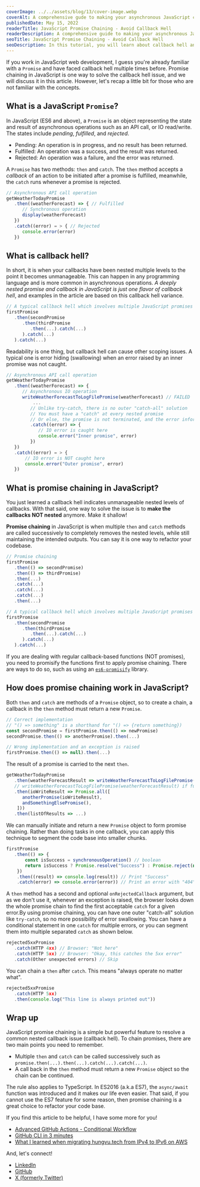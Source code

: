 ```yaml
---
coverImage: ../../assets/blog/13/cover-image.webp
coverAlt: A comprehensive gude to making your asynchronous JavaScript code more manageable using Promise Chaining!
publishedDate: May 15, 2022
readerTitle: JavaScript Promise Chaining - Avoid Callback Hell
readerDescription: A comprehensive guide to making your asynchronous JavaScript code more manageable using Promise Chaining!
seoTitle: JavaScript Promise Chaining - Avoid Callback Hell
seoDescription: In this tutorial, you will learn about callback hell and how to avoid it using promise chaining in JavaScript.
---
```


If you work in JavaScript web development, I guess you're already familiar with a `Promise` and have faced callback hell multiple times before. Promise chaining in JavaScript is one way to solve the callback hell issue, and we will discuss it in this article. However, let's recap a little bit for those who are not familiar with the concepts.

## What is a JavaScript `Promise`?

In JavaScript (ES6 and above), a `Promise` is an object representing the state and result of asynchronous operations such as an API call, or IO read/write. The states include *pending*, *fulfilled*, and *rejected*.

- Pending: An operation is in progress, and no result has been returned.
- Fulfilled: An operation was a success, and the result was returned.
- Rejected: An operation was a failure, and the error was returned.

A `Promise` has two methods: `then` and `catch`. The `then` method accepts a *callback* of an action to be initiated after a promise is fulfilled, meanwhile, the `catch` runs whenever a promise is rejected.

``` ts showLineNumbers
// Asynchronous API call operation
getWeatherTodayPromise
   .then((weatherForecast) => { // Fulfilled
      // Synchronous operation
      display(weatherForecast)
   })
   .catch((error) = > { // Rejected
      console.error(error)
   })
```

## What is callback hell?

In short, it is when your callbacks have been nested multiple levels to the point it becomes unmanageable. This can happen in any programming language and is more common in asynchronous operations. *A deeply nested promise and callback in JavaScript is just one flavor of callback hell*, and examples in the article are based on this callback hell variance.

``` ts showLineNumbers
// A typical callback hell which involves multiple JavaScript promises
firstPromise
   .then(secondPromise
      .then(thirdPromise
         .then(...).catch(...)
      ).catch(...)
   ).catch(...)
```

Readability is one thing, but callback hell can cause other scoping issues. A typical one is error hiding (swallowing) when an error raised by an inner promise was not caught.

``` ts showLineNumbers
// Asynchronous API call operation
getWeatherTodayPromise
   .then((weatherForecast) => {
      // Asynchronous IO operation
      writeWeatherForecastToLogFilePromise(weatherForecast) // FAILED
          ...
         // Unlike try-catch, there is no outer "catch-all" solution
         // You must have a "catch" at every nested promise
         // Or else, the promise is not terminated, and the error information is lost
         .catch((error) => {
            // IO error is caught here
            console.error("Inner promise", error)
         })
   })
   .catch((error) = > {
       // IO error is NOT caught here
       console.error("Outer promise", error)
   })
```


## What is promise chaining in JavaScript?

You just learned a callback hell indicates unmanageable nested levels of callbacks. With that said, one way to solve the issue is to **make the callbacks NOT nested** anymore. Make it shallow!

**Promise chaining** in JavaScript is when multiple `then` and `catch` methods are called successively to completely removes the nested levels, while still maintaining the intended outputs. You can say it is one way to refactor your codebase.

``` ts showLineNumbers
// Promise chaining
firstPromise
   .then(() => secondPromise)
   .then(() => thirdPromise)
   .then(...)
   .catch(...)
   .catch(...)
   .catch(...)
   .then(...)

// A typical callback hell which involves multiple JavaScript promises
firstPromise
   .then(secondPromise
      .then(thirdPromise
         .then(...).catch(...)
      ).catch(...)
   ).catch(...)
```

If you are dealing with regular callback-based functions (NOT promises), you need to promisify the functions first to apply promise chaining. There are ways to do so, such as using an [`es6-promisify`](https://github.com/mikehall314/es6-promisify) library.

## How does promise chaining work in JavaScript?

Both `then` and `catch` are methods of a `Promise` object, so to create a chain, a callback in the `then` method must return a new `Promise`.

``` ts showLineNumbers
// Correct implementation
// "() => something" is a shorthand for "() => {return something})
const secondPromise = firstPromise.then(() => newPromise)
secondPromise.then(() => anotherPromise).then(...)

// Wrong implementation and an exception is raised
firstPromise.then(() => null).then(...)
```

The result of a promise is carried to the next `then`.

``` ts showLineNumbers
getWeatherTodayPromise
   .then(weatherForecastResult => writeWeatherForecastToLogFilePromise(weatherForecastResult))
   // writeWeatherForecastToLogFilePromise(weatherForecastResult) if fulfilled will provide "ioWriteResult"
   .then(ioWriteResult => Promise.all([
      anotherPromise(ioWriteResult),
      andSomethingElsePromise(),
    ]))
   .then(listOfResults => ...)
```

We can manually initiate and return a new `Promise` object to form promise chaining. Rather than doing tasks in one callback, you can apply this technique to segment the code base into smaller chunks.

``` ts showLineNumbers
firstPromise
   .then(() => {
       const isSuccess = synchronousOperation() // boolean
       return isSuccess ? Promise.resolve("Success") : Promise.reject(new Error("404"))
    })
    .then((result) => console.log(result)) // Print "Success"
    .catch(error) => console.error(error)) // Print an error with "404" message
```

A `then` method has a second and optional `onRejectedCallback` argument, but as we don't use it, whenever an exception is raised, the browser looks down the whole promise chain to find the first acceptable `catch` for a given error.By using promise chaining, you can have one outer "catch-all" solution like `try-catch`, so no more possibility of error swallowing. You can have a conditional statement in one `catch` for multiple errors, or you can segment them into multiple separated `catch` as shown below.

``` ts showLineNumbers
rejected5xxPromise
   .catch(HTTP 4xx) // Browser: "Not here"
   .catch(HTTP 5xx) // Browser: "Okay, this catches the 5xx error"
   .catch(Other unexpected errors) // Skip
```

You can chain a `then` after `catch`. This means "always operate no matter what".

``` ts showLineNumbers
rejected5xxPromise
   .catch(HTTP 5xx)
   .then(console.log("This line is always printed out"))
```

## Wrap up

JavaScript promise chaining is a simple but powerful feature to resolve a common nested callback issue (callback hell). To chain promises, there are two main points you need to remember.

- Multiple `then` and `catch` can be called successively such as `promise.then(...).then(...).catch(...).catch(...)`.
- A call back in the `then` method must return a new `Promise` object so the chain can be continued.

The rule also applies to TypeScript. In ES2016 (a.k.a ES7), the `async/await` function was introduced and it makes our life even easier. That said, if you cannot use the ES7 feature for some reason, then promise chaining is a great choice to refactor your code base.

If you find this article to be helpful, I have some more for you!

- [Advanced GitHub Actions - Conditional Workflow](/advanced-github-actions-conditional-workflow)
- [GitHub CLI in 3 minutes](https://hungvu.tech/github-cli-in-3-minutes)
- [What I learned when migrating hungvu.tech from IPv4 to IPv6 on AWS](/migration-from-ipv4-to-ipv6-on-aws)

And, let's connect!

- [LinkedIn](https://www.linkedin.com/in/hunghvu/)
- [GitHub](https://github.com/hunghvu)
- [X (formerly Twitter)](https://x.com/hunghvu_dev)